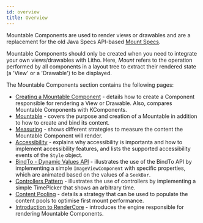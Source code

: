 ```yaml
---
id: overview
title: Overview
---
```


Mountable Components are used to render views or drawables and are a replacement for the old Java Specs API-based [Mount Specs](../codegen/mount-specs.md).

Mountable Components should only be created when you need to integrate your own views/drawables with Litho. Here, *Mount* refers to the operation performed by all components in a layout tree to extract their rendered state (a 'View' or a 'Drawable') to be displayed.

The Mountable Components section contains the following pages:

* [Creating a Mountable Component](mountable-component.mdx) - details how to create a Component responsible for rendering a View or Drawable. Also, compares Mountable Components with KComponents.
* [Mountable](mountable.mdx) - covers the purpose and creation of a Mountable in addition to how to create and bind its content.
* [Measuring](mountable-measuring.mdx) - shows different strategies to measure the content the Mountable Component will render.
* [Accessibility](accessibility.mdx) - explains why accessibility is importanta and how to implement accessibility features, and lists the supported accessibility events of the `Style` object.
* [BindTo - Dynamic Values API](mountable-bindto.mdx) - illustrates the use of the BindTo API by implementing a simple `ImageViewComponent` with specific properties, which are animated based on the values of a `SeekBar`.
* [Controllers Pattern](mountable-controllers.mdx) - illustrates the use of controllers by implementing a simple TimePicker that shows an arbitrary time.
* [Content Pooling](overview.mdx) - details a strategy that can be used to populate the content pools to optimise first mount performance.
* [Introduction to RenderCore](introduction-to-rendercore.mdx) - introduces the engine responsible for rendering Mountable Components.
